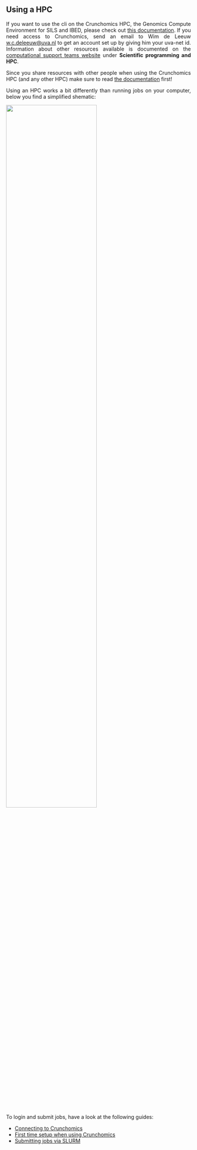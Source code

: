<div style="text-align: justify">

## Using a HPC

If you want to use the cli on the Crunchomics HPC, the Genomics Compute Environment for SILS and IBED, please check out [this documentation](https://crunchomics-documentation.readthedocs.io/en/latest/index.html). If you need access to Crunchomics, send an email to Wim de Leeuw <w.c.deleeuw@uva.nl> to get an account set up by giving him your uva-net id. Information about other resources available is documented on the [computational support teams website](https://ibed.uva.nl/facilities/computational-facilities/ibed-computational-support-team/ibed-computational-support-team.html) under **Scientific programming and HPC**.

::: {.callout-important}
Since you share resources with other people when using the Crunchomics HPC (and any other HPC) make sure to read [the documentation](https://crunchomics-documentation.readthedocs.io/en/latest/index.html) first!
:::


Using an HPC works a bit differently than running jobs on your computer, below you find a simplified shematic:   

![](../../img/crunchomics1.png){width=70% fig-align="center"}

To login and submit jobs, have a look at the following guides:

- [Connecting to Crunchomics](https://crunchomics-documentation.readthedocs.io/en/latest/intro_crunchomics.html)
- [First time setup when using Crunchomics](https://crunchomics-documentation.readthedocs.io/en/latest/intro_crunchomics.html#preparing-your-account)
- [Submitting jobs via SLURM](https://crunchomics-documentation.readthedocs.io/en/latest/slurm_overview.html)